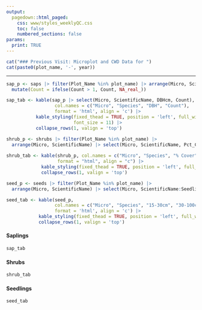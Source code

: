 ```yaml
---
output: 
  pagedown::html_paged:
    css: www/styles_weeklyQC.css
    toc: false
    numbered_sections: false
params: 
  print: TRUE
---
```


```r

cat("### Previous Visit: Microplot and CWD Data for ")
cat(paste0(plot_name, '-', year))

```

<hr>

```r
sap_p <- saps |> filter(Plot_Name %in% plot_name) |> arrange(Micro, ScientificName, DBHcm) |> 
  mutate(Count = ifelse(Count > 1, Count, NA_real_))

sap_tab <- kable(sap_p |> select(Micro, ScientificName, DBHcm, Count),
                  col.names = c("Micro", "Species", "DBH", "Count"),
                  format = 'html', align = 'c') |> 
           kable_styling(fixed_thead = TRUE, position = 'left', full_width = TRUE, 
                         font_size = 11) |>
           collapse_rows(1, valign = 'top') 

shrub_p <- shrubs |> filter(Plot_Name %in% plot_name) |> 
  arrange(Micro, ScientificName) |> select(Micro, ScientificName, Pct_Cover)
  
shrub_tab <- kable(shrub_p, col.names = c("Micro", "Species", "% Cover"),
                   format = "html", align = "c") |> 
             kable_styling(fixed_thead = TRUE, position = 'left', full_width = TRUE) |> 
             collapse_rows(1, valign = 'top')

seed_p <- seeds |> filter(Plot_Name %in% plot_name) |> 
  arrange(Micro, ScientificName) |> select(Micro, ScientificName:Seedlings_Above_150cm)

seed_tab <- kable(seed_p, 
                  col.names = c("Micro", "Species", "15-30cm", "30-100cm", "100-150cm", ">150cm"),
                  format = 'html', align = 'c') |> 
            kable_styling(fixed_thead = TRUE, position = 'left', full_width = TRUE) |> 
            collapse_rows(1, valign = 'top')

```

<div class = "flexbox">
<div>
<h4> Saplings </h4>
```r
sap_tab
```
</div>

<div>
<h4> Shrubs </h4>
```r
shrub_tab
```
</div>
</div>

#### Seedlings
```r
seed_tab
```

